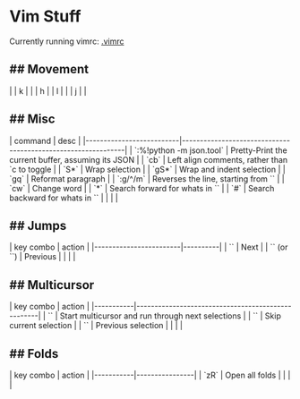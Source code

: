 = Vim Stuff =

Currently running vimrc: [[https://github.com/JoshAshby/dots/blob/gloo/.vimrc | .vimrc]]

== ## Movement ==

|   | k |   |
| h |   | l |
|   | j |   |

== ## Misc ==

| command                  | desc                                                         |
|--------------------------|--------------------------------------------------------------|
| `:%!python -m json.tool` | Pretty-Print the current buffer, assuming its JSON           |
| `<leader>cb`             | Left align comments, rather than `<leader>c<space> to toggle |
| `<range>S*`              | Wrap selection                                               |
| `<range>gS*`             | Wrap and indent selection                                    |
| `<range>gq`              | Reformat paragraph                                           |
| `:g/^/m<start>`          | Reverses the line, starting from `<start>`                   |
| `cw`                     | Change word                                                  |
| `<range>*`               | Search forward for whats in `<range>`                        |
| `<range>#`               | Search backward for whats in `<range>`                       |
|                          |                                                              |

== ## Jumps ==

| key combo              | action   |
|------------------------|----------|
| `<C-O>`                | Next     |
| `<C-I>` (or `<C-Tab>`) | Previous |
|                        |          |

== ## Multicursor ==

| key combo | action                                            |
|-----------|---------------------------------------------------|
| `<C-n>`   | Start multicursor and run through next selections |
| `<C-x>`   | Skip current selection                            |
| `<C-p>`   | Previous selection                                |
|           |                                                   |

== ## Folds ==

| key combo | action         |
|-----------|----------------|
| `zR`      | Open all folds |
|           |                |
